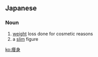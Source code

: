 ==Japanese==
{{ja-kanjitab|そう|しん|yomi=on}}

===Noun===
{{ja-noun|そうしん}}

# [[weight]] loss done for cosmetic reasons
# a [[slim]] figure

[[ko:痩身]]